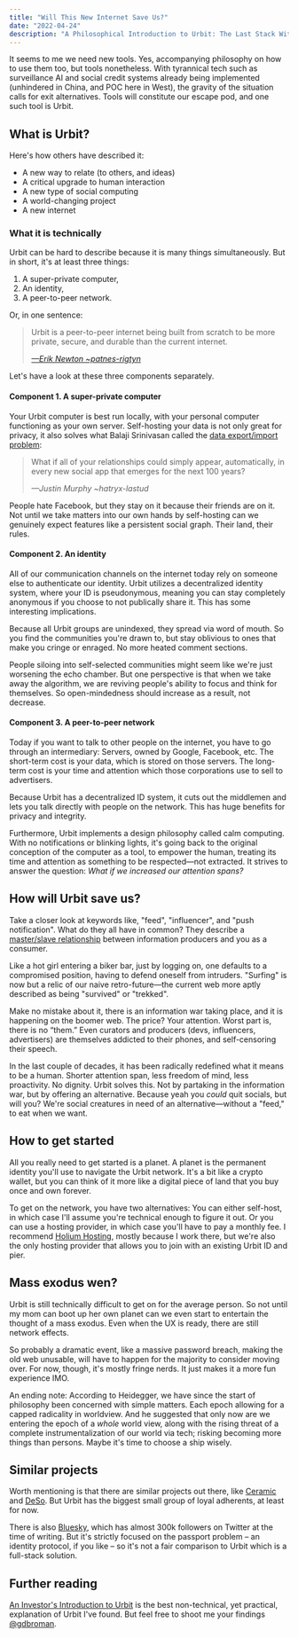 ```yaml
---
title: "Will This New Internet Save Us?"
date: "2022-04-24"
description: "A Philosophical Introduction to Urbit: The Last Stack With a Soul"
---
```


It seems to me we need new tools. Yes, accompanying philosophy on how to use them too, but tools nonetheless. With tyrannical tech such as surveillance AI and social credit systems already being implemented (unhindered in China, and POC here in West), the gravity of the situation calls for exit alternatives. Tools will constitute our escape pod, and one such tool is Urbit.

## What is Urbit?

Here's how others have described it:

- A new way to relate (to others, and ideas)
- A critical upgrade to human interaction
- A new type of social computing
- A world-changing project
- A new internet

### What it is technically

Urbit can be hard to describe because it is many things simultaneously. But in short, it's at least three things:

1. A super-private computer,
2. An identity,
3. A peer-to-peer network.

Or, in one sentence:

> Urbit is a peer-to-peer internet being built from scratch to be more private, secure, and durable than the current internet.
>
> <cite><a href="https://urbit.org/blog/urbit-for-normies">—Erik Newton ~patnes-rigtyn</a></cite>

Let's have a look at these three components separately.

#### Component 1. A super-private computer

Your Urbit computer is best run locally, with your personal computer functioning as your own server. Self-hosting your data is not only great for privacy, it also solves what Balaji Srinivasan called the [data export/import problem](https://balajis.com/yes-you-may-need-a-blockchain/):

> What if all of your relationships could simply appear, automatically, in every new social app that emerges for the next 100 years?
>
> <cite>—Justin Murphy ~hatryx-lastud</cite>

People hate Facebook, but they stay on it because their friends are on it. Not until we take matters into our own hands by self-hosting can we genuinely expect features like a persistent social graph. Their land, their rules.

#### Component 2. An identity

All of our communication channels on the internet today rely on someone else to authenticate our identity. Urbit utilizes a decentralized identity system, where your ID is pseudonymous, meaning you can stay completely anonymous if you choose to not publically share it. This has some interesting implications.

Because all Urbit groups are unindexed, they spread via word of mouth. So you find the communities you're drawn to, but stay oblivious to ones that make you cringe or enraged. No more heated comment sections.

People siloing into self-selected communities might seem like we're just worsening the echo chamber. But one perspective is that when we take away the algorithm, we are reviving people's ability to focus and think for themselves. So open-mindedness should increase as a result, not decrease.

#### Component 3. A peer-to-peer network

Today if you want to talk to other people on the internet, you have to go through an intermediary: Servers, owned by Google, Facebook, etc. The short-term cost is your data, which is stored on those servers. The long-term cost is your time and attention which those corporations use to sell to advertisers.

Because Urbit has a decentralized ID system, it cuts out the middlemen and lets you talk directly with people on the network. This has huge benefits for privacy and integrity.

Furthermore, Urbit implements a design philosophy called calm computing. With no notifications or blinking lights, it's going back to the original conception of the computer as a tool, to empower the human, treating its time and attention as something to be respected—not extracted. It strives to answer the question: *What if we increased our attention spans?*

## How will Urbit save us?

Take a closer look at keywords like, "feed", "influencer", and "push notification". What do they all have in common? They describe a [master/slave relationship](https://en.wikipedia.org/wiki/Master/slave_(technology)) between information producers and you as a consumer.

Like a hot girl entering a biker bar, just by logging on, one defaults to a compromised position, having to defend oneself from intruders. "Surfing" is now but a relic of our naive retro-future—the current web more aptly described as being "survived" or "trekked".

Make no mistake about it, there is an information war taking place, and it is happening on the boomer web. The price? Your attention. Worst part is, there is no “them.” Even curators and producers (devs, influencers, advertisers) are themselves addicted to their phones, and self-censoring their speech.

In the last couple of decades, it has been radically redefined what it means to be a human. Shorter attention span, less freedom of mind, less proactivity. No dignity. Urbit solves this. Not by partaking in the information war, but by offering an alternative. Because yeah you *could* quit socials, but will you? We're social creatures in need of an alternative—without a "feed," to eat when we want.

## How to get started

All you really need to get started is a planet. A planet is the permanent identity you'll use to navigate the Urbit network. It's a bit like a crypto wallet, but you can think of it more like a digital piece of land that you buy once and own forever.

To get on the network, you have two alternatives: You can either self-host, in which case I'll assume you're technical enough to figure it out. Or you can use a hosting provider, in which case you'll have to pay a monthly fee. I recommend [Holium Hosting](https://hosting.holium.com), mostly because I work there, but we're also the only hosting provider that allows you to join with an existing Urbit ID and pier.

## Mass exodus wen?

Urbit is still technically difficult to get on for the average person. So not until my mom can boot up her own planet can we even start to entertain the thought of a mass exodus. Even when the UX is ready, there are still network effects.

So probably a dramatic event, like a massive password breach, making the old web unusable, will have to happen for the majority to consider moving over. For now, though, it's mostly fringe nerds. It just makes it a more fun experience IMO.

An ending note: According to Heidegger, we have since the start of philosophy been concerned with simple matters. Each epoch allowing for a capped radicality in worldview. And he suggested that only now are we entering the epoch of a *whole* world view, along with the rising threat of a complete instrumentalization of our world via tech; risking becoming more things than persons. Maybe it's time to choose a ship wisely.

## Similar projects

Worth mentioning is that there are similar projects out there, like [Ceramic](https://ceramic.network/) and [DeSo](https://www.deso.org/). But Urbit has the biggest small group of loyal adherents, at least for now.

There is also [Bluesky](https://twitter.com/bluesky), which has almost 300k followers on Twitter at the time of writing. But it's strictly focused on the passport problem – an identity protocol, if you like – so it's not a fair comparison to Urbit which is a full-stack solution.

## Further reading

[An Investor's Introduction to Urbit](https://www.deeperknowing.co/p/an-investors-introduction-to-urbit) is the best non-technical, yet practical, explanation of Urbit I've found. But feel free to shoot me your findings [@gdbroman](https://twitter.com/gdbroman).
